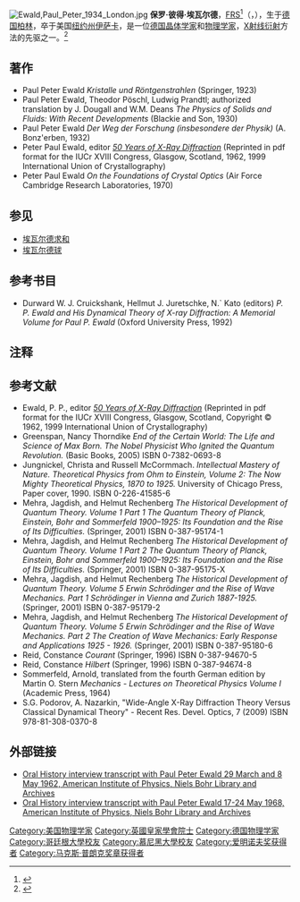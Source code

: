 [[File:Ewald,Paul_Peter_1934_London.jpg|thumb]]
'''保罗·彼得·埃瓦尔德'''，[[皇家学会|FRS]]<ref name="frs">{{Cite journal|title=Paul Peter Ewald, 23 January 1888 - 22 August 1985|url=http://rsbm.royalsocietypublishing.org/content/34/133|last=Bethe|first=H. A.|last2=S|first2=For Mem R.|date=1988-12-01|journal=Biographical Memoirs of Fellows of the Royal Society|doi=10.1098/rsbm.1988.0006|volume=34|pages=133–176|language=en|issn=0080-4606|last3=Hildebrandt|first3=G.}}</ref>（{{lang-de|'''Paul Peter Ewald'''}}，{{bd|1888年|1月23日|1985年|8月22日}}），生于[[德意志帝國|德国]][[柏林|柏林]]，卒于美国[[纽约州|纽约州]][[伊萨卡_(纽约州)|伊萨卡]]，是一位[[德国|德国]][[晶体学|晶体学家]]和[[物理学家|物理学家]]，[[X射线晶体学|X射线衍射]]方法的先驱之一。<ref>{{cite journal|author = Juretschke, H. J.; Moodie, A. F.; Wagenfeld, H. K.; Bethe, H. A.|title = Obituary: Paul P. Ewald|journal = Physics Today|date = May 1986|volume = 39|issue = 5|pages = 101–104|url = http://www.physicstoday.org/resource/1/phtoad/v39/i5/p101_s1?bypassSSO=1|doi = 10.1063/1.2815014|bibcode = 1986PhT....39e.101J|deadurl = yes|archiveurl = https://web.archive.org/web/20180121203708/http://code3.adtlgc.com/js/sati_init.js|archivedate = 2018-01-21|access-date = 2015-06-27}}</ref>

== 著作 ==
* Paul Peter Ewald ''Kristalle und Röntgenstrahlen'' (Springer, 1923)
* Paul Peter Ewald, Theodor Pöschl, Ludwig Prandtl; authorized translation by J. Dougall and W.M. Deans ''The Physics of Solids and Fluids: With Recent Developments'' (Blackie and Son, 1930)
* Paul Peter Ewald ''Der Weg der Forschung (insbesondere der Physik)'' (A. Bonz'erben, 1932)
* Peter Paul Ewald, editor [https://web.archive.org/web/20080323071738/http://www.iucr.org/iucr-top/publ/50YearsOfXrayDiffraction/ ''50 Years of X-Ray Diffraction''] (Reprinted in pdf format for the IUCr XVIII Congress, Glasgow, Scotland, 1962, 1999 International Union of Crystallography)
* Peter Paul Ewald ''On the Foundations of Crystal Optics'' (Air Force Cambridge Research Laboratories, 1970)

== 参见 ==
* [[埃瓦尔德求和|埃瓦尔德求和]]
* [[埃瓦尔德球|埃瓦尔德球]]

== 参考书目 ==
* Durward W. J. Cruickshank, Hellmut J. Juretschke, N.` Kato (editors) ''P. P. Ewald and His Dynamical Theory of X-ray Diffraction: A Memorial Volume for Paul P. Ewald'' (Oxford University Press, 1992)

== 注释 ==
{{Reflist|2}}

== 参考文献 ==
* Ewald, P. P., editor [https://web.archive.org/web/20080323071738/http://www.iucr.org/iucr-top/publ/50YearsOfXrayDiffraction/ ''50 Years of X-Ray Diffraction''] (Reprinted in pdf format for the IUCr XVIII Congress, Glasgow, Scotland, Copyright © 1962, 1999 International Union of Crystallography)
* Greenspan, Nancy Thorndike ''End of the Certain World: The Life and Science of Max Born.  The Nobel Physicist Who Ignited the Quantum Revolution.'' (Basic Books, 2005) ISBN 0-7382-0693-8
* Jungnickel, Christa and Russell McCormmach. ''Intellectual Mastery of Nature. Theoretical Physics from Ohm to Einstein, Volume 2: The Now Mighty Theoretical Physics, 1870 to 1925.'' University of Chicago Press, Paper cover, 1990. ISBN 0-226-41585-6
* Mehra, Jagdish, and Helmut Rechenberg ''The Historical Development of Quantum Theory. Volume 1 Part 1 The Quantum Theory of Planck, Einstein, Bohr and Sommerfeld 1900–1925: Its Foundation and the Rise of Its Difficulties.'' (Springer, 2001) ISBN 0-387-95174-1
* Mehra, Jagdish, and Helmut Rechenberg ''The Historical Development of Quantum Theory. Volume 1 Part 2 The Quantum Theory of Planck, Einstein, Bohr and Sommerfeld 1900–1925: Its Foundation and the Rise of Its Difficulties.'' (Springer, 2001) ISBN 0-387-95175-X
* Mehra, Jagdish, and Helmut Rechenberg ''The Historical Development of Quantum Theory. Volume 5 Erwin Schrödinger and the Rise of Wave Mechanics. Part 1 Schrödinger in Vienna and Zurich 1887-1925.'' (Springer, 2001) ISBN 0-387-95179-2
* Mehra, Jagdish, and Helmut Rechenberg ''The Historical Development of Quantum Theory. Volume 5 Erwin Schrödinger and the Rise of Wave Mechanics. Part 2 The Creation of Wave Mechanics: Early Response and Applications 1925 - 1926.'' (Springer, 2001) ISBN 0-387-95180-6
* Reid, Constance ''Courant'' (Springer, 1996) ISBN 0-387-94670-5
* Reid, Constance ''Hilbert'' (Springer, 1996) ISBN 0-387-94674-8
* Sommerfeld, Arnold, translated from the fourth German edition by Martin O. Stern ''Mechanics - Lectures on Theoretical Physics Volume I'' (Academic Press, 1964)
* S.G. Podorov, A. Nazarkin, "Wide-Angle X-Ray Diffraction Theory Versus Classical Dynamical Theory" - Recent Res. Devel. Optics, 7 (2009) ISBN 978-81-308-0370-8

== 外部链接 ==
* [http://www.aip.org/history/ohilist/4523.html Oral History interview transcript with Paul Peter Ewald 29 March and 8 May 1962, American Institute of Physics, Niels Bohr Library and Archives] {{Wayback|url=http://www.aip.org/history/ohilist/4523.html |date=20140910230833 }}
* [http://www.aip.org/history/ohilist/4596.html Oral History interview transcript with Paul Peter Ewald 17-24 May 1968, American Institute of Physics, Niels Bohr Library and Archives] {{Wayback|url=http://www.aip.org/history/ohilist/4596.html |date=20110913172036 }}

{{格雷戈里·阿米诺夫奖获得者}}
{{马克斯·普朗克奖章获得者}}
{{Authority control}}

{{DEFAULTSORT: Ewald, Paul}}
[[Category:美国物理学家|Category:美国物理学家]]
[[Category:英國皇家學會院士|Category:英國皇家學會院士]]
[[Category:德国物理学家|Category:德国物理学家]]
[[Category:哥廷根大學校友|Category:哥廷根大學校友]]
[[Category:慕尼黑大學校友|Category:慕尼黑大學校友]]
[[Category:爱明诺夫奖获得者|Category:爱明诺夫奖获得者]]
[[Category:马克斯·普朗克奖章获得者|Category:马克斯·普朗克奖章获得者]]